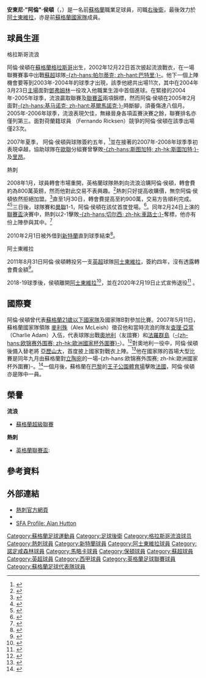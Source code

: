 {{noteTA|G1=英超|G2=蘇超|G3=足球
|T=zh-hans:阿兰·赫顿; zh-hk:阿倫·侯頓;
|1=zh-hans:阿兰·赫顿; zh-hk:阿倫·侯頓;
}}
{{Infobox football biography
|     playername = 阿倫·侯頓<br />''Alan Hutton''
|          image = [[File:Alan_Hutton.jpg|220px]]
|       fullname = Anthony Hutton
|         height = {{height|m=1.85}}
|    dateofbirth = {{birth date and age|1984|11|30|df=y}}
|    cityofbirth = [[格拉斯哥|格拉斯哥]]
| countryofbirth = [[蘇格蘭|蘇格蘭]]
|    currentclub = 
|     clubnumber = 
|       position = 右後衛
|    youthyears1 = 2000-2002
|    youthclubs1 = [[流浪者足球俱乐部|格拉斯哥流浪]]
|         years1 = 2002-2008 
|          caps1 = 94 
|         goals1 = 2 
|         clubs1 = [[流浪者足球俱乐部|格拉斯哥流浪]]
|         years2 = 2008-2011 
|          caps2 = 51 
|         goals2 = 2 
|         clubs2 = [[托特納姆熱刺足球俱樂部|熱刺]]
|         years3 = 2010      
|          caps3 = 11 
|         goals3 = 0 
|         clubs3 = → [[桑德兰足球俱乐部|新特蘭]]
|         years4 = 2011-2019     
|          caps4 = 185 
|         goals4 = 3 
|         clubs4 = [[阿士東維拉足球會|阿士東維拉]]
|         years5 = 2012-2013 
|          caps5 = 7 
|         goals5 = 0 
|         clubs5 = → [[诺丁汉森林足球俱乐部|諾定咸森林]]
|         years6 = 2013
|          caps6 = 17 
|         goals6 = 0 
|         clubs6 = → [[皇家馬略卡|皇家馬略卡]]
|         years7 = 2014
|          caps7 = 9 
|         goals7 = 0 
|         clubs7 = → [[博尔顿足球俱乐部|-{zh-hans:博尔顿; zh-hk:保頓;}-]] 
| nationalyears1 = 2007–
|  nationalteam1 = [[蘇格蘭21歲以下足球代表隊|蘇格蘭U21]]
|  nationalcaps1 = 7
| nationalgoals1 = 0
| nationalyears2 = 2007–2016
|  nationalteam2 = [[蘇格蘭足球代表隊|蘇格蘭]]
|  nationalcaps2 = 50
| nationalgoals2 = 0
|       pcupdate = 2019年7月1日 12:26 (UTC)
|       ntupdate = 2016年9月4日 12:26 (UTC)
}}
'''安東尼·"阿倫"·侯頓'''（{{lang-en|'''Anthony "Alan" Hutton'''}}，{{bd|1984年|11月30日|catidx=Hutton, Alan}}）是一名前[[蘇格蘭|蘇格蘭]]職業足球員，司職[[後衛_(足球)|右後衛]]，最後效力於[[阿士東維拉足球會|阿士東維拉]]，亦是前[[蘇格蘭國家足球隊|蘇格蘭國家隊]]成員。

== 球員生涯 ==
;格拉斯哥流浪
阿倫·侯頓在[[蘇格蘭|蘇格蘭]][[格拉斯哥|格拉斯哥]]{{tsl|en|Penilee|}}出生，2002年12月22日首次披起流浪戰衣，在一場聯賽賽事中出戰[[蘇超|蘇超]]球隊[[帕尔蒂克足球俱乐部|-{zh-hans:帕尔蒂克; zh-hant:巴特里;}-]]。他下一個上陣機會要等到2003年-2004年的球季才出現，該季他總共出場11次，其中在2004年3月23日[[埃布羅克斯球場|主場]]面對[[邓弗姆林足球俱乐部|鄧弗姆林]]一役攻入他職業生涯中首個進球。在緊接的2004年-2005年球季，流浪贏取聯賽及[[蘇格蘭聯賽盃|聯賽盃]]兩項錦標，然而阿倫·侯頓在2005年2月面對[[基马诺克足球俱乐部|-{zh-hans:基马诺克; zh-hant:基爾馬諾克;}-]]時斷腳，須養傷達八個月。2005年-2006年球季，流浪表現欠佳，無緣晉身各項盃賽決賽之餘，聯賽排名亦僅列第三。面對荷蘭籍球員 {{tsl|en|Fernando Ricksen|费尔南多·里克森}}（Fernando Ricksen）競爭的阿倫·侯頓在該季出場僅23次。

2007年夏季， 阿倫·侯頓與球隊簽約五年，<ref>{{cite news|url=http://www.4thegame.com/club/glasgow-rangers-fc/news/205937/hutton_pens_gers_contract/|title=Hutton pens new contract|work=4thegame|publisher=4thegame.com|date=14 July 2007|deadurl=yes|archiveurl=https://web.archive.org/web/20071122234450/http://www.4thegame.com/club/glasgow-rangers-fc/news/205937/hutton_pens_gers_contract/|archivedate=2007年11月22日}}</ref>並在接著的2007年-2008年球季季初表現卓越，協助球隊在[[2007/08赛季欧洲冠军联赛|歐聯]]分組賽曾擊敗[[斯图加特足球俱乐部|-{zh-hans:斯图加特; zh-hk:斯圖加特;}-]]及[[里昂足球俱樂部|里昂]]。

;熱刺
2008年1月，球員轉會市場重開，英格蘭球隊熱刺向流浪洽購阿倫·侯頓，轉會費約為800萬英鎊，然而他對此交易不表興趣。<ref>{{cite news|url=http://news.bbc.co.uk/sport1/hi/football/teams/r/rangers/7170640.stm|title=Hutton rejects transfer to Spurs|work=British Broadcasting Corporation|publisher=BBC Sport|date=4 January 2008}}</ref>熱刺只好提高收購價，無奈阿倫·侯頓依然拒絕加盟。<ref>{{cite news|url=http://news.bbc.co.uk/sport1/hi/football/teams/r/rangers/7177944.stm|title=Hutton rebuffs second Spurs offer|work=British Broadcasting Corporation|publisher=BBC Sport|date=9 January 2008}}</ref>直至1月30日，轉會費提高至約900萬，交易方告順利完成。<ref>{{cite news|url=http://news.bbc.co.uk/sport1/hi/football/teams/t/tottenham_hotspur/7215221.stm|title=Spurs complete signing of Hutton|work=British Broadcasting Corporation|publisher=BBC Sport|date=30 January 2008|accessdate=2009-10-26|archive-date=2009-03-06|archive-url=https://web.archive.org/web/20090306123150/http://news.bbc.co.uk/sport1/hi/football/teams/t/tottenham_hotspur/7215221.stm|dead-url=no}}</ref><ref>{{cite news|url=http://www.rangers.premiumtv.co.uk/page/Headlines/0,,5~1229033,00.html|title=Hutton deal completed|work=Rangers F.C.|publisher=rangers.premiumtv.co.uk|date=30 January 2008}}{{dead link|date=2018年1月 |bot=InternetArchiveBot |fix-attempted=yes }}</ref>三日後，球隊賽和[[曼聯|曼聯]]1-1，阿倫·侯頓在該仗首度登場。<ref>{{cite news|url=http://news.bbc.co.uk/sport1/hi/football/eng_prem/7210611.stm|title=Tottenham 1-1 Man Utd|work=British Broadcasting Corporation|publisher=BBC Sport|author=Jonathan Stevenson|date=2 February 2008}}</ref>。同年2月24日上演的[[英格蘭聯賽盃|聯賽盃]]決賽中，熱刺以2-1擊敗[[切尔西足球俱乐部|-{zh-hans:切尔西; zh-hk:車路士;}-]]奪標，他亦有份上陣參與其中。<ref>{{cite news|url=http://news.bbc.co.uk/sport1/hi/football/7256729.stm|title=Tottenham 2-1 Chelsea|author=Jonathan Stevenson|work=British Broadcasting Corporation|publisher=BBC Sport|date=24 February 2008|accessdate=2009-10-26|archive-date=2008-02-25|archive-url=https://web.archive.org/web/20080225134253/http://news.bbc.co.uk/sport1/hi/football/7256729.stm|dead-url=no}}</ref>

2010年2月1日被外借到[[桑德兰足球俱乐部|新特蘭]]直到球季結束<ref>{{cite news |language=en |url=http://www.skysports.com/story/0,19528,12875_5910390,00.html |title=Black Cats land Hutton |publisher=Sky Sports |date=2010-02-01 |accessdate=2010-02-02}}</ref>。

;阿士東維拉
2011年8月31日阿倫·侯頓轉投另一支[[英超|英超]]球隊[[阿士東維拉足球會|阿士東維拉]]，簽約四年，沒有透露轉會費金額<ref>{{cite news |language=en |url=http://news.bbc.co.uk/sport2/hi/football/14717626.stm |title=Aston Villa sign Tottenham duo Alan Hutton and Jermaine Jenas |publisher=''[[BBC_Sport|BBC Sport]]'' |date=2011-08-31 |accessdate=2011-09-02}}</ref>。

2018-19球季後，侯頓離開[[阿士東維拉足球會|阿士東維拉]]<ref>{{cite web|url=https://www.bbc.co.uk/sport/football/48485114|title=Aston Villa: Micah Richards and Albert Adomah among eight players released|date=1 June 2019|accessdate=3 June 2019|publisher=BBC Sport}}</ref>，並在2020年2月19日止式宣佈退役<ref>{{cite web|url=https://www.bbc.co.uk/sport/football/51559632 |title=Alan Hutton: Former Scotland, Aston Villa and Rangers defender retires |date=19 February 2020|accessdate=19 February 2020|publisher= |website=BBC Sport}}</ref>
。

== 國際賽 ==
阿倫·侯頓曾代表[[蘇格蘭21歲以下足球代表隊|蘇格蘭21歲以下國家隊]]及國家隊B對參加比賽。2007年5月11日，蘇格蘭國家隊領隊 [[亚历克斯·麥克萊什|麥利殊]]（Alex McLeish）徵召他和當時流浪的隊友[[查理·亞當|查理·亞當]]（Charlie Adam）入伍，代表球隊出戰[[奧地利國家足球隊|奧地利]]（友誼賽）和[[法羅群島國家足球隊|法羅群島]]（[[2008年歐洲足球錦標賽外圍賽|-{zh-hans:欧锦赛外围赛; zh-hk:歐洲國家杯外圍賽}-]]）。<ref>{{cite news|url=http://news.bbc.co.uk/sport1/hi/football/internationals/6646093.stm|title=Scotland call for Hutton and Adam|work=British Broadcasting Corporation|publisher=BBC Sport|date=11 May 2007|accessdate=2009-10-26|archive-date=2012-11-22|archive-url=https://www.webcitation.org/6CN1vbrMC?url=http://news.bbc.co.uk/sport2/hi/football/internationals/6646093.stm|dead-url=no}}</ref>對奧地利一役中，阿倫·侯頓後備入替老將 [[格拉汉姆·亚历山大|亞歷山大]]，首度披上國家對戰衣上陣。<ref>{{cite news|url=http://news.bbc.co.uk/sport1/hi/football/internationals/6696543.stm|title=Austria 0-1 Scotland|work=British Broadcasting Corporation|publisher=BBC Sport|author=Julian Taylor|date=30 May 2007|accessdate=2009-10-26|archive-date=2010-02-01|archive-url=https://www.webcitation.org/5nE1RE5qV?url=http://news.bbc.co.uk/sport1/hi/football/internationals/6696543.stm|dead-url=no}}</ref>他在國家隊的首場大型比賽是同年九月由蘇格蘭對[[立陶宛國家足球隊|立陶宛]]的一場-{zh-hans:欧锦赛外围赛; zh-hk:歐洲國家杯外圍賽}-。<ref>{{cite news|url=http://news.bbc.co.uk/sport1/hi/football/internationals/6981599.stm|title=Scotland 3-1 Lithuania|work=British Broadcasting Corporation|publisher=BBC Sport|author=Colin Moffat|date=8 September 2007|accessdate=2009-10-26|archive-date=2007-11-19|archive-url=https://web.archive.org/web/20071119000413/http://news.bbc.co.uk/sport1/hi/football/internationals/6981599.stm|dead-url=no}}</ref>一個月後，蘇格蘭在[[巴黎|巴黎]]的[[王子公園體育場|王子公園體育場]]擊敗[[法國國家足球隊|法國]]，阿倫·侯頓亦是隊中一員。

== 榮譽 ==
'''流浪'''
* [[蘇格蘭超級聯賽|蘇格蘭超級聯賽]] {{tsl|en|Scottish Premier League 2004-05||2004–05}}

'''熱刺'''
* [[英格蘭聯賽盃|英格蘭聯賽盃]]: {{tsl|en|Football League Cup 2007–08||2007–08}}

== 參考資料 ==
{{reflist}}

== 外部連結 ==
{{commons category|Alan Hutton}}
* [http://www.tottenhamhotspur.com/players/first_team/sebastienbassong.html 熱刺官方網頁]
* {{soccerbase|id=34294|name=阿兰·赫顿}}
* [https://web.archive.org/web/20090123191646/http://www.scottishfa.co.uk/player_details.cfm?playerid=26008 SFA Profile: Alan Hutton]

{{DEFAULTSORT:Hutton, Alan}}
[[Category:蘇格蘭足球運動員|Category:蘇格蘭足球運動員]]
[[Category:足球後衛|Category:足球後衛]]
[[Category:格拉斯哥流浪球员|Category:格拉斯哥流浪球员]]
[[Category:熱刺球員|Category:熱刺球員]]
[[Category:新特蘭球員|Category:新特蘭球員]]
[[Category:阿士東維拉球員|Category:阿士東維拉球員]]
[[Category:諾定咸森林球員|Category:諾定咸森林球員]]
[[Category:馬略卡球員|Category:馬略卡球員]]
[[Category:保頓球員|Category:保頓球員]]
[[Category:蘇超球員|Category:蘇超球員]]
[[Category:英超球員|Category:英超球員]]
[[Category:西甲球員|Category:西甲球員]]
[[Category:英格蘭足球聯賽球員|Category:英格蘭足球聯賽球員]]
[[Category:蘇格蘭足球代表隊球員|Category:蘇格蘭足球代表隊球員]]